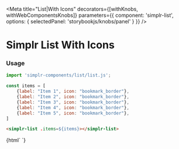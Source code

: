
<Meta
  title="List|With Icons"
  decorators={[withKnobs, withWebComponentsKnobs]}
  parameters={{ component: 'simplr-list', options: { selectedPanel: 'storybookjs/knobs/panel' } }}
/>

# Simplr List With Icons

### Usage

```js
import 'simplr-components/list/list.js';

const items = [
    {label: "Item 1", icon: "bookmark_border"},
    {label: "Item 2", icon: "bookmark_border"},
    {label: "Item 3", icon: "bookmark_border"},
    {label: "Item 4", icon: "bookmark_border"},
    {label: "Item 5", icon: "bookmark_border"},
]
```

```html
<simplr-list .items=${items}></simplr-list>
```


<Story name="Simplr List With Icons">
  {html`
    <simplr-list .items=${[
      {label: "Item 1", icon: "bookmark_border"},
      {label: "Item 2", icon: "bookmark_border"},
      {label: "Item 3", icon: "bookmark_border"},
      {label: "Item 4", icon: "bookmark_border"},
      {label: "Item 5", icon: "bookmark_border"},
    ]}></simplr-list>
  `}
</Story>

<Props of="simplr-list" />
